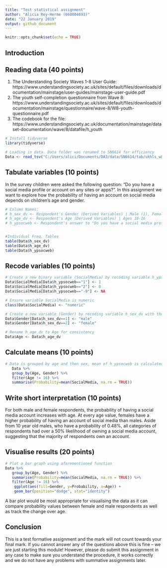 ```yaml
---
title: "Test statistical assignment"
author: "Alicia Rey-Herme (660004693)"
date: "22 January 2019"
output: github_document
---
```


```r
knitr::opts_chunk$set(echo = TRUE)
```

## Introduction

## Reading data (40 points)

1) The Understanding Society Waves 1-8 User Guide: https://www.understandingsociety.ac.uk/sites/default/files/downloads/documentation/mainstage/user-guides/mainstage-user-guide.pdf
2) The youth self-completion questionnaire from Wave 8: https://www.understandingsociety.ac.uk/sites/default/files/downloads/documentation/mainstage/questionnaire/wave-8/W8-youth-questionnaire.pdf
3) The codebook for the file: https://www.understandingsociety.ac.uk/documentation/mainstage/dataset-documentation/wave/8/datafile/h_youth

```r

# Install tidyverse
library(tidyverse)

# Loading in data. Data folder was renamed to SN6614 for efficiency
Data <- read_tsv("C:/Users/alici/Documents/DA3/data/SN6614/tab/ukhls_w8/h_youth.tab")

```


## Tabulate variables (10 points)

In the survey children were asked the following question: "Do you have a social media profile or account on any sites or apps?". In this assignment we want to explore how the probability of having an account on social media depends on children's age and gender.

```r
# Column Names:
# h_sex_dv <- Respondent's Gender (Derived Variables) | Male (1), Female (2), NA (-9)
# h_age_dv <- Respondent's Age (Derived Variables) | Ages 10-16
# h_ypsocweb <- Respondent's answer to "Do you have a social media profile or account on any sites or apps? | Yes (1), No (2), NA (-9)


#Individual Freq. Tables
table(Data$h_sex_dv)
table(Data$h_age_dv)
table(Data$h_ypsocweb)

```

## Recode variables (10 points)

```r
# Create a new binary variable (SocialMedia) by recoding variable h_ypsocweb so that 1 means "yes", 0 means "no", missing values as NA
Data$SocialMedia[Data$h_ypsocweb=="1"] <- 1
Data$SocialMedia[Data$h_ypsocweb=="2"] <- 0
Data$SocialMedia[Data$h_ypsocweb=="-9"] <- NA

# Ensure variable SocialMedia is numeric 
class(Data$SocialMedia) <- "numeric"

# Create a new variable (Gender) by recoding variable h_sex_dv with the values "male" and "female"
Data$Gender[Data$h_sex_dv==1] <- "male"
Data$Gender[Data$h_sex_dv==2] <- "female"

# Rename h_age_dv to Age for consistency
Data$Age <- Data$h_age_dv

```

## Calculate means (10 points)

```r

# Data is grouped by age and then sex, mean of h_ypsocweb is calculated for each pairing of the variables, filtering out respondents who are aged 16.
   Data %>%
   group_by(Age, Gender) %>%
   filter(Age != 16) %>%
   summarise(Probability=mean(SocialMedia, na.rm = TRUE))

```

## Write short interpretation (10 points)

For both male and female respondents, the probability of having a social media account increases with age. At every age value, females have a higher probability of having an account of social media than males. Aside from 10 year old males, who have a probability of 0.48%, all categories of respondents had over a 50% likelihood of owning a social media account, suggesting that the majority of respondents own an account.

## Visualise results (20 points)

```r

# Plot a bar graph using aforementioned function
Data %>%
   group_by(Age, Gender) %>%
   summarise(Probability=mean(SocialMedia, na.rm = TRUE)) %>%
   filter(Age != 16) %>%
    ggplot(aes(fill=Gender, y=Probability, x=Age)) +
    geom_bar(position="dodge", stat="identity")

```

A bar plot would be most appropriate for visualising the data as it can compare probability values between female and male respondents as well as track the change over age.

## Conclusion

This is a test formative assignment and the mark will not count towards your final mark. If you cannot answer any of the questions above this is fine -- we are just starting this module! However, please do submit this assignment in any case to make sure you understand the procedure, it works correctly and we do not have any problems with summative assignments later.
